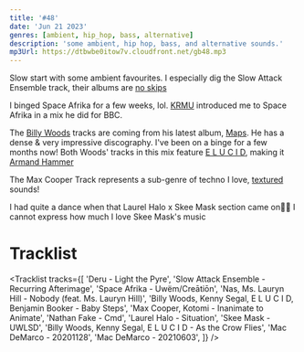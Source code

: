 ```yaml
---
title: '#48'
date: 'Jun 21 2023'
genres: [ambient, hip_hop, bass, alternative]
description: 'some ambient, hip hop, bass, and alternative sounds.'
mp3Url: https://dtbwbe0itow7v.cloudfront.net/gb48.mp3
---
```


Slow start with some ambient favourites. 
I especially dig the Slow Attack Ensemble track, their albums are [no skips](https://www.urbandictionary.com/define.php?term=no%20skip%20album)

I binged Space Afrika for a few weeks, lol. [KRMU](https://kmru.info/) introduced me to Space Afrika in a mix he did for BBC.

The [Billy Woods](https://backwoodzstudioz.com/pages/billy-woods) tracks are coming from his latest album, [Maps](https://billywoods.bandcamp.com/album/maps). He has a dense & very impressive discography. I've been on a binge for a few months now!
Both Woods' tracks in this mix feature [E L U C I D](https://backwoodzstudioz.com/pages/elucid), making it [Armand Hammer](https://backwoodzstudioz.com/pages/armand-hammer)

The Max Cooper Track represents a sub-genre of techno I love, [textured](https://open.spotify.com/playlist/1yQ7fmfaWujhoZrEzozuA1?si=8ec286725ef6408b) sounds!

I had quite a dance when that Laurel Halo x Skee Mask section came on🤌🏾 I cannot express how much I love Skee Mask's music


# Tracklist

<Tracklist
tracks={[
    'Deru - Light the Pyre',
    'Slow Attack Ensemble - Recurring Afterimage',
    'Space Afrika - Uwëm/Creātiōn',
    'Nas, Ms. Lauryn Hill - Nobody (feat. Ms. Lauryn Hill)',
    'Billy Woods, Kenny Segal, E L U C I D, Benjamin Booker - Baby Steps',
    'Max Cooper, Kotomi - Inanimate to Animate',
    'Nathan Fake - Cmd',
    'Laurel Halo - Situation',
    'Skee Mask - UWLSD',
    'Billy Woods, Kenny Segal, E L U C I D - As the Crow Flies',
    'Mac DeMarco - 20201128',
    'Mac DeMarco - 20210603',
]}
/>